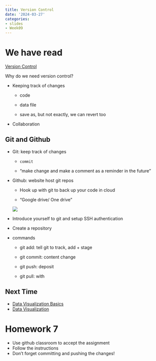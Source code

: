 ```yaml
---
title: Version Control
date: '2024-03-27'
categories:
- slides
- Week09
---
```


# We have read

[Version Control](https://srvanderplas.github.io/stat-computing-r-python/part-tools/05-git-and-github.html)

Why do we need version control?

-   Keeping track of changes

    -   code

    -   data file

    -   save as, but not exactly, we can revert too

-   Collaboration

## Git and Github {.scrollable}

-   Git: keep track of changes

    -   `commit`

    -   "make change and make a comment as a reminder in the future"

-   Github: website host git repos

    -   Hook up with git to back up your code in cloud

    -   "Google drive/ One drive"

    ![](fig/git.png)

-   Introduce yourself to git and setup SSH authentication

-   Create a repository

-   commands

    -   git add: tell git to track, add + stage

    -   git commit: content change

    -   git push: deposit

    -   git pull: with

::: r-fit-text
# Next Time

-   [Data Visualization Basics](https://srvanderplas.github.io/stat-computing-r-python/part-wrangling/02-basic-data-vis.html)
-   [Data Visualization](https://srvanderplas.github.io/stat-computing-r-python/part-wrangling/02b-graphics.html)
:::

# Homework 7 {.scrollable}

-   Use github classroom to accept the assignment
-   Follow the instructions
-   Don't forget committing and pushing the changes!
